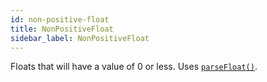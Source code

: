 ```yaml
---
id: non-positive-float
title: NonPositiveFloat
sidebar_label: NonPositiveFloat
---
```


Floats that will have a value of 0 or less. Uses [`parseFloat()`](https://developer.mozilla.org/en-US/docs/Web/JavaScript/Reference/Global_Objects/parseFloat).

